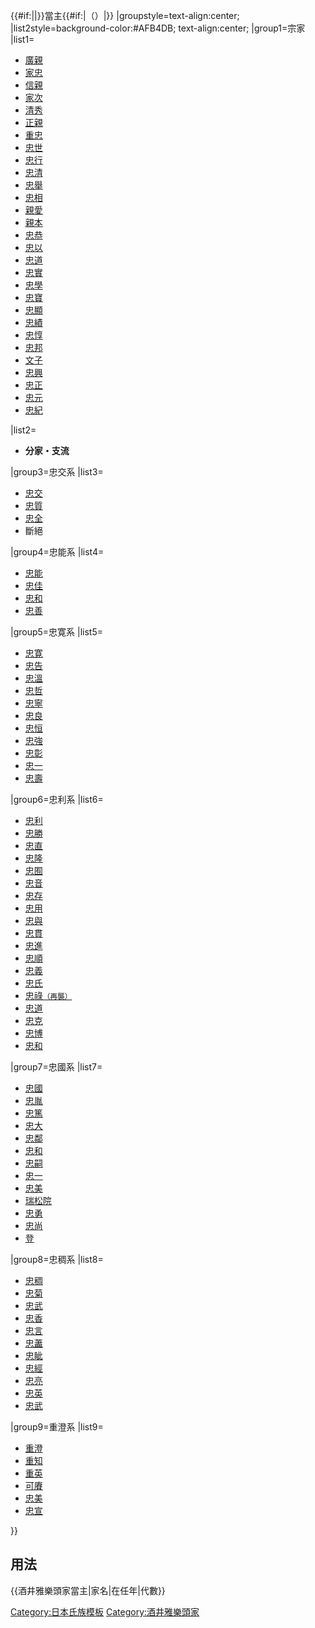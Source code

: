 {{Navbox
|bodyclass=hlist

|name=酒井雅樂頭家當主
|title=[[file:Japanese Crest Himeji ken katabami.svg|20px|姬路劍片喰紋]]{{#if:{{{1|}}}|{{{1|}}}|[[酒井氏|酒井雅樂頭家]]}}{{#if:{{{3|}}}|{{{3|}}}|}}當主{{#if:{{{2|}}}|（{{{2|}}}）|}}
|groupstyle=text-align:center;
|list2style=background-color:#AFB4DB; text-align:center;
|group1=宗家
|list1=
*[[酒井廣親|廣親]]
*[[酒井家忠|家忠]]
*[[酒井信親|信親]]
*[[酒井家次 (雅樂頭家)|家次]]
*[[酒井清秀|清秀]]
*[[酒井正親|正親]]
*[[酒井重忠|重忠]]
*[[酒井忠世|忠世]]
*[[酒井忠行|忠行]]
*[[酒井忠清|忠清]]
*[[酒井忠舉|忠舉]]
*[[酒井忠相|忠相]]
*[[酒井親愛|親愛]]
*[[酒井親本|親本]]
*[[酒井忠恭|忠恭]]
*[[酒井忠以|忠以]]
*[[酒井忠道|忠道]]
*[[酒井忠實|忠實]]
*[[酒井忠學|忠學]]
*[[酒井忠寶 (姬路藩主)|忠寶]]
*[[酒井忠顯|忠顯]]
*[[酒井忠績|忠績]]
*[[酒井忠惇|忠惇]]
*[[酒井忠邦|忠邦]]
*[[酒井文子|文子]]
*[[酒井忠興|忠興]]
*[[酒井忠正|忠正]]
*[[酒井忠元|忠元]]
*[[酒井忠紀|忠紀]]

|list2=
*'''分家・支流'''
|group3=忠交系
|list3=
*[[酒井忠交|忠交]]
*[[酒井忠質|忠質]]
*[[酒井忠全|忠全]]
*斷絕
|group4=忠能系
|list4=
*[[酒井忠能|忠能]]
*[[酒井忠佳|忠佳]]
*[[酒井忠和 (旗本)|忠和]]
*[[酒井忠善 (旗本)|忠善]]

|group5=忠寛系
|list5=
*[[酒井忠寛 (伊勢崎藩主)|忠寛]]
*[[酒井忠告|忠告]]
*[[酒井忠溫 (伊勢崎藩主)|忠溫]]
*[[酒井忠哲|忠哲]]
*[[酒井忠寧|忠寧]]
*[[酒井忠良 (伊勢崎藩主)|忠良]]
*[[酒井忠恒 (伊勢崎藩主)|忠恒]]
*[[酒井忠強|忠強]]
*[[酒井忠彰|忠彰]]
*[[酒井忠一 (子爵)|忠一]]
*[[酒井忠壽|忠壽]]

|group6=忠利系
|list6=
*[[酒井忠利|忠利]]
*[[酒井忠勝 (小濱藩主)|忠勝]]
*[[酒井忠直|忠直]]
*[[酒井忠隆|忠隆]]
*[[酒井忠囿|忠囿]]
*[[酒井忠音|忠音]]
*[[酒井忠存|忠存]]
*[[酒井忠用|忠用]]
*[[酒井忠與|忠與]]
*[[酒井忠貫|忠貫]]
*[[酒井忠進|忠進]]
*[[酒井忠順|忠順]]
*[[酒井忠義 (小濱藩主)|忠義]]
*[[酒井忠氏|忠氏]]
*[[酒井忠義 (小濱藩主)|忠祿<small>（再襲）</small>]]
*[[酒井忠道 (伯爵)|忠道]]
*[[酒井忠克|忠克]]
*[[酒井忠博|忠博]]
*[[酒井忠和 (小濱家)|忠和]]

|group7=忠國系
|list7=
*[[酒井忠國|忠國]]
*[[酒井忠胤|忠胤]]
*[[酒井忠篤 (安房勝山藩主)|忠篤]]
*[[酒井忠大|忠大]]
*[[酒井忠鄰|忠鄰]]
*[[酒井忠和|忠和]]
*[[酒井忠嗣|忠嗣]]
*[[酒井忠一 (安房勝山藩主)|忠一]]
*[[酒井忠美|忠美]]
*[[酒井瑞松院|瑞松院]]
*[[酒井忠勇|忠勇]]
*[[酒井忠尚 (勝山家)|忠尚]]
*[[酒井登|登]]

|group8=忠稠系
|list8=
*[[酒井忠稠|忠稠]]
*[[酒井忠菊|忠菊]]
*[[酒井忠武|忠武]]
*[[酒井忠香|忠香]]
*[[酒井忠言|忠言]]
*[[酒井忠藎|忠藎]]
*[[酒井忠眦|忠眦]]
*[[酒井忠經|忠經]]
*[[酒井忠亮|忠亮]]
*[[酒井忠英 (子爵)|忠英]]
*[[酒井忠武 (子爵)|忠武]]

|group9=重澄系
|list9=
*[[酒井重澄|重澄]]
*[[酒井重知|重知]]
*[[酒井重英|重英]]
*[[酒井可賡|可賡]]
*[[酒井忠美 (旗本)|忠美]]
*[[酒井忠宣|忠宣]]
}}<noinclude>
==用法==
<nowiki>{{酒井雅樂頭家當主|家名|在任年|代數}}</nowiki>
[[Category:日本氏族模板]]
[[Category:酒井雅樂頭家]]
</noinclude>